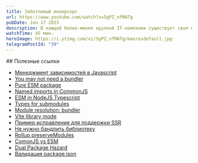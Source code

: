 ```yaml
---
title: Заботливый иннерсорс
url: https://www.youtube.com/watch?v=5gPZ_nfMATg
pubDate: Jun 17 2023
description: В каждой более-менее крупной IT-компании существует своя культура кода, видение и стайлгайды. Всё это в долгосрочной перспективе можно формализовать в виде внутренних NPM-пакетов, чтобы ускорить старт новых проектов и упростить поддержку существующих. Но если с недостаточной ответственностью отнестись к DX, то общий пакет может создать дополнительные проблемы и ещё сильнее усложнить жизнь коллегам выяснением, почему же именно в их проекте всё сломалось. Чтобы не наступать на грабли, можно обратиться к опенсорс-проектам и позаимствовать инфраструктурные решения у них.
watchTime: 45 мин.
heroImage: https://i.ytimg.com/vi/5gPZ_nfMATg/maxresdefault.jpg
telegramPostId: "39"
---
```


<div data-pagefind-ignore>
## Полезные ссылки

- [Менеджмент зависимостей в Javascript](/hacknote-js/articles/dependency-management)
- [You may not need a bundler](https://cmdcolin.github.io/posts/2022-05-27-youmaynotneedabundler)
- [Pure ESM package](https://gist.github.com/sindresorhus/a39789f98801d908bbc7ff3ecc99d99c)
- [Named imports in CommonJS](https://simonplend.com/node-js-now-supports-named-imports-from-commonjs-modules-but-what-does-that-mean/)
- [ESM in NodeJS Typescript](https://www.typescriptlang.org/docs/handbook/esm-node.html)
- [Types for submodules](https://antfu.me/posts/types-for-sub-modules)
- [Module resolution: bundler](https://dev.to/ayc0/typescript-50-new-mode-bundler-esm-1jic)
- [Vite library mode](https://vitejs.dev/guide/build.html#library-mode)
- [Пример исправления для поддержки SSR](https://github.com/withastro/astro/issues/6341)
- [Не нужно бандлить библиотеку](https://github.com/webpack/webpack/issues/9337#issuecomment-524966201)
- [Rollup preserveModules](https://rollupjs.org/configuration-options/#output-preservemodules)
- [ComonJS vs ESM](https://telegra.ph/CommonJS-vs-ESM-12-22)
- [Dual Package Hazard](https://nodejs.org/api/packages.html#dual-package-hazard)
- [Валидация package.json](https://publint.dev/)
</div>